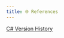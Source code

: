 ```yaml
---
title: 🌐 References
---
```


[C# Version History](https://en.wikipedia.org/wiki/C_Sharp_(programming_language)#Versions)